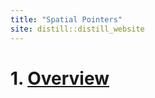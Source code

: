```yaml
---
title: "Spatial Pointers"
site: distill::distill_website
---
```


# 1. [Overview](Project-Proposal.html)

